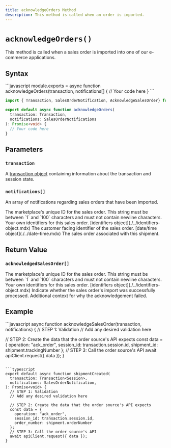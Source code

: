 ```yaml
---
title: acknowledgeOrders Method
description: This method is called when an order is imported.
---
```



`acknowledgeOrders()`
===========================
This method is called when a sales order is imported into one of our e-commerce applications.


Syntax
-----------------------------------------------
<CodeWrapper>
```javascript
module.exports = async function acknowledgeOrders(transaction, notifications[] {
  // Your code here
}
```

```typescript
import { Transaction, SalesOrderNotification, AcknowledgeSalesOrder} from "@shipengine/connect-sdk";

export default async function acknowledgeOrders(
  transaction: Transaction,
  notifications: SalesOrderNotifications
): Promise<void> {
  // Your code here
}
```
</CodeWrapper>



Parameters
-----------------------------------------------

### `transaction`
A [transaction object](../order-transaction.mdx) containing information about the transaction and session state.

### `notifications[]`
An array of notifications regarding sales orders that have been imported.

<Reference>

  <Field name="id" type="string" nullable={false}>
    <Description>
      The marketplace's unique ID for the sales order. This string must be between `1` and `100` characters and must not contain newline characters.
    </Description>
  </Field>

  <Field name="identifiers" nullable={false}>
    <Description>
      Your own identifiers for this sales order.
    </Description>
    <Type>
      [identifiers object](./../identifiers-object.mdx)
    </Type>
  </Field>

  <Field name="orderNumber" nullable={false} type="string">
    <Description>
      The customer facing identifier of the sales order.
    </Description>
  </Field>

  <Field name="importedDate" nullable={false}>
    <Type>
      [date/time object](./../date-time.mdx)
    </Type>
    <Description>
      The sales order associated with this shipment.
    </Description>
  </Field>

</Reference>



Return Value
-----------------------------------------------
### `acknowledgedSalesOrder[]`

<Reference>

  <Field name="id" type="string" required={true}>
    <Description>
      The marketplace's unique ID for the sales order. This string must be between `1` and `100` characters and must not contain newline characters.
    </Description>
  </Field>

  <Field name="identifiers" required={false}>
    <Description>
      Your own identifiers for this sales order.
    </Description>
    <Type>
      [identifiers object](./../identifiers-object.mdx)
    </Type>
  </Field>

  <Field name="succeeded" type="boolean" required={true}>
    <Description>
      Indicate whether the sales order's import was successfully processed.
    </Description>
  </Field>

  <Field name="failureReason" type="string" required={false}>
    <Description>
      Additional context for why the acknowledgement failed.
    </Description>
  </Field>

</Reference>



Example
-----------------------------------------------
<CodeWrapper>
```javascript
async function acknowledgeSalesOrder(transaction, notifications) {
  // STEP 1: Validation
  // Add any desired validation here

  // STEP 2: Create the data that the order source's API expects
  const data = {
    operation: "ack_order",
    session_id: transaction.session.id,
    shipment_id: shipment.trackingNumber
  };
  // STEP 3: Call the order source's API
  await apiClient.request({ data });
}
```

```typescript
export default async function shipmentCreated(
  transaction: Transaction<Session>,
  notifications: SalesOrderNotification,
): Promise<void> {
  // STEP 1: Validation
  // Add any desired validation here

  // STEP 2: Create the data that the order source's API expects
  const data = {
    operation: "ack_order",
    session_id: transaction.session.id,
    order_number: shipment.orderNumber
  };
  // STEP 3: Call the order source's API
  await apiClient.request({ data });
}
```
</CodeWrapper>
